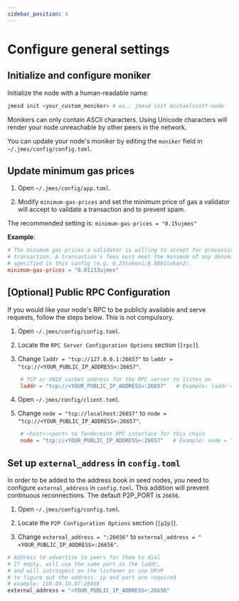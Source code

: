 ```yaml
---
sidebar_position: 4
---
```



# Configure general settings

## Initialize and configure moniker

Initialize the node with a human-readable name:

```bash
jmesd init <your_custom_moniker> # ex., jmesd init michaelscott-node
```

<Admonition type="caution" icon="☢️" title="Moniker characters">

Monikers can only contain ASCII characters. Using Unicode characters will render your node unreachable by other peers in the network.

</Admonition>

You can update your node's moniker by editing the `moniker` field in `~/.jmes/config/config.toml`.

## Update minimum gas prices

1. Open `~/.jmes/config/app.toml`.

2. Modify `minimum-gas-prices` and set the minimum price of gas a validator will accept to validate a transaction and to prevent spam.

The recommended setting is:
`minimum-gas-prices = "0.15ujmes"`

**Example**:

```toml
# The minimum gas prices a validator is willing to accept for processing a
# transaction. A transaction's fees must meet the minimum of any denomination
# specified in this config (e.g. 0.25token1;0.0001token2).
minimum-gas-prices = "0.01133ujmes"

```

## [Optional] Public RPC Configuration
If you would like your node's RPC to be publicly available and serve requests, follow the steps below. This is not compulsory.

1. Open `~/.jmes/config/config.toml`.

2. Locate the `RPC Server Configuration Options` section (`[rpc]`).

3. Change `laddr = "tcp://127.0.0.1:26657"` to `laddr = "tcp://<YOUR_PUBLIC_IP_ADDRESS>:26657"`.
```toml
    # TCP or UNIX socket address for the RPC server to listen on
    laddr = "tcp://<YOUR_PUBLIC_IP_ADDRESS>:26657"   # Example: laddr = "tcp://164.92.191.45:26657"
```

4. Open `~/.jmes/config/client.toml`.

5. Change `node = "tcp://localhost:26657"` to `node = "tcp://<YOUR_PUBLIC_IP_ADDRESS>:26657"`.

```toml
    # <host>:<port> to Tendermint RPC interface for this chain
    node = "tcp://<YOUR_PUBLIC_IP_ADDRESS>:26657"   # Example: node = "tcp://164.92.191.45:26657"
```

## Set up `external_address` in `config.toml`

In order to be added to the address book in seed nodes, you need to configure `external_address` in `config.toml`. This addition will prevent continuous reconnections. The default P2P_PORT is `26656`.

1. Open `~/.jmes/config/config.toml`.

2. Locate the `P2P Configuration Options` section (`[p2p]`).

3. Change `external_address = ":26656"` to `external_address = "<YOUR_PUBLIC_IP_ADDRESS>:26656"`.

```sh
# Address to advertise to peers for them to dial
# If empty, will use the same port as the laddr,
# and will introspect on the listener or use UPnP
# to figure out the address. ip and port are required
# example: 159.89.10.97:26656
external_address = "<YOUR_PUBLIC_IP_ADDRESS>:26656" 
```
